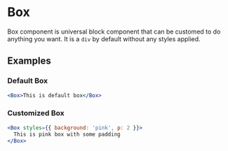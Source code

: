 
# Box

Box component is universal block component that can be customed to do anything you want. It is a `div` by default without any styles applied.

## Examples

### Default Box

```jsx live=true
<Box>This is default box</Box>
```

### Customized Box

```jsx live=true
<Box styles={{ background: 'pink', p: 2 }}>
  This is pink box with some padding
</Box>
```
